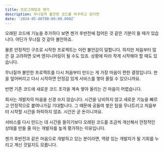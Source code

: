 ```yaml
---
title: 프로그래밍과 젠가
description: 무너질까 불안한 코드를 마주하고 있다면
date: '2024-05-06T00:00:00.000Z'
---
```


오래된 코드에 기능을 추가하다 보면 젠가 후반전에 접어든 것 같은 기분이 들 때가 있습니다. 어딘가 무너질 것 같아 불안하죠.

물론 안정적인 구조로 시작한 프로젝트는 이런 불안감이 덜합니다. 하지만 처음부터 많은 걸 고려하면 오버 엔지니어링이 될 수도 있죠. 상황에 따라 작게 시작해야 할 때도 있습니다.

무너질까 불안한 프로젝트를 다시 처음부터 만드는 게 가장 마음이 편한 결정입니다. 판을 엎어버리고 다시 시작하면 안정감 있게 서비스를 쌓아 올릴 수 있으니까요.

반면 기존 코드에 새로운 코드 조각을 계속 쌓아 올리는 건 마음이 어렵습니다.

회사는 개발자의 마음을 신경 쓰지 않습니다. 시간을 낭비하지 않고 새로운 기능을 빠르고 안정적으로 붙여나가길 기대합니다. 그 때문에 공들여 쌓은 탑을 무너트리고 처음부터 시작할 시간을 허락하지 않죠. 시간은 곧 돈이니까요.

서비스를 다시 만드는 데 시간을 들이기보다 오래된 코드를 조금씩 개선해서 안정적인 상태를 만들 줄 아는 개발자를 높게 평가하는 이유입니다.

젠가 후반전과 같은 마음으로 개발하고 있는 분이라면, 역량 있는 개발자가 될 기회를 누리고 계신 것일지도 모릅니다.

